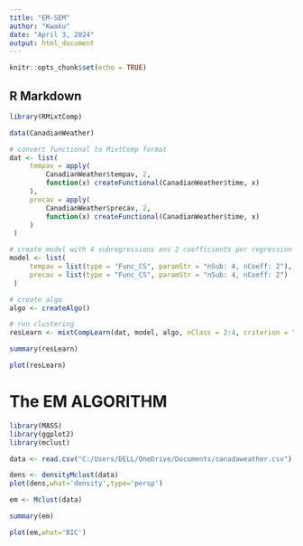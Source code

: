```yaml
---
title: "EM-SEM"
author: "Kwaku"
date: "April 3, 2024"
output: html_document
---
```


```r
knitr::opts_chunk$set(echo = TRUE)
```

## R Markdown



```r
library(RMixtComp)

data(CanadianWeather)

# convert functional to MixtComp format
dat <- list(
     tempav = apply(
         CanadianWeather$tempav, 2,
         function(x) createFunctional(CanadianWeather$time, x)
     ),
     precav = apply(
         CanadianWeather$precav, 2,
         function(x) createFunctional(CanadianWeather$time, x)
     )
 )

```


```r
# create model with 4 subregressions ans 2 coefficients per regression
model <- list(
     tempav = list(type = "Func_CS", paramStr = "nSub: 4, nCoeff: 2"),
     precav = list(type = "Func_CS", paramStr = "nSub: 4, nCoeff: 2")
 )
```


```r
# create algo
algo <- createAlgo()
```


```r
# run clustering
resLearn <- mixtCompLearn(dat, model, algo, nClass = 2:4, criterion = "ICL", nRun = 3, nCore = 1)
```


```r
summary(resLearn)
```

```r
plot(resLearn)
```

# The EM ALGORITHM
```r
library(MASS)
library(ggplot2)
library(mclust)
```

```r
data <- read.csv("C:/Users/DELL/OneDrive/Documents/canadaweather.csv")
```

```r
dens <- densityMclust(data)
plot(dens,what='density',type='persp')
```

```r
em <- Mclust(data)
```

```r
summary(em)
```

```r
plot(em,what='BIC')
```

```r

```

